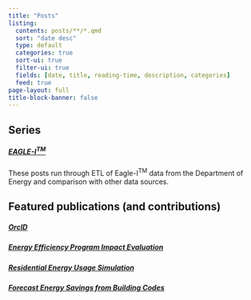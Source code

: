 ```yaml
---
title: "Posts"
listing:
  contents: posts/**/*.qmd
  sort: "date desc"
  type: default
  categories: true
  sort-ui: true
  filter-ui: true
  fields: [date, title, reading-time, description, categories]
  feed: true
page-layout: full
title-block-banner: false
---
```


::: {.grid}

::: {.g-col-8 .g-col-md-4}

## Series

##### [EAGLE-I^TM^](eaglei.html)

These posts run through ETL of Eagle-I^TM^ data from the Department of Energy and comparison with other data sources. 

:::

::: {.g-col-4 .g-col-md-8}
## Featured publications (and contributions)

##### [OrcID](https://orcid.org/0000-0002-2760-6577)
##### [Energy Efficiency Program Impact Evaluation](https://www.ieso.ca/-/media/Files/IESO/Document-Library/conservation/EMV/2022/PY2022-21-24-CDM-EAP-Evaluation-Report.pdf)
##### [Residential Energy Usage Simulation](https://ma-eeac.org/wp-content/uploads/MA21R41_RNC-EO-Electrification-Phase-2-Report_Final_2024.05.17.pdf)
##### [Forecast Energy Savings from Building Codes](https://neea.org/img/documents/LLLC-Mkt-Assess-Lighting-Codes-Memo.pdf)

:::

:::